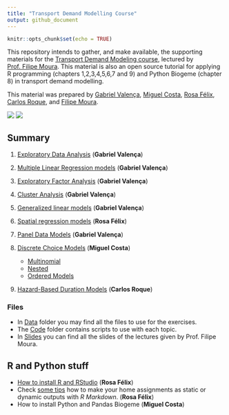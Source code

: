 ```yaml
---
title: "Transport Demand Modelling Course"
output: github_document
---
```


```r
knitr::opts_chunk$set(echo = TRUE)
```


This repository intends to gather, and make available, the supporting materials for the [Transport Demand Modeling course](https://fenix.tecnico.ulisboa.pt/disciplinas/MPTra/2020-2021/1-semestre/materiais-de-apoio), lectured by [Prof. Filipe Moura](https://ushift.tecnico.ulisboa.pt/team-filipe-moura/).
This material is also an open source tutorial for applying R programming (chapters 1,2,3,4,5,6,7 and 9) and Python Biogeme (chapter 8) in transport demand modelling.     



This material was prepared by [Gabriel Valença](https://ushift.tecnico.ulisboa.pt/team-gabriel-valenca/), [Miguel Costa](https://ushift.tecnico.ulisboa.pt/team-miguel-costa/), [Rosa Félix](https://ushift.tecnico.ulisboa.pt/team-rosa-felix/), [Carlos Roque](https://ushift.tecnico.ulisboa.pt/team-carlos-roque/), and [Filipe Moura](https://ushift.tecnico.ulisboa.pt/team-filipe-moura/). 

![](README_files/ist.PNG)
![](README_files/ushift.PNG) 

## Summary

  1. [Exploratory Data Analysis](1-ExploratoryDataAnalysis.md) (**Gabriel Valença**)
  2. [Multiple Linear Regression models](2-MultipleLinearRegression.md) (**Gabriel Valença**)
  3. [Exploratory Factor Analysis](3-FactorAnalysis.md) (**Gabriel Valença**)
  4. [Cluster Analysis](4-ClusterAnalysis.md) (**Gabriel Valença**)
  5. [Generalized linear models](5-GeneralizedLinearModels.md) (**Gabriel Valença**)
  6. [Spatial regression models](6-SpatialModels.md) (**Rosa Félix**)
  7. [Panel Data Models](7-PanelModels.md) (**Gabriel Valença**)
  8. [Discrete Choice Models](8-DiscreteChoiceModels/) (**Miguel Costa**)
  
     * [Multinomial](8-DiscreteChoiceModels/8.1-MultinomialLogitAndProbitModels/) 
     * [Nested](8-DiscreteChoiceModels/8.2-NestedLogitModels/)
     * [Ordered Models](8-DiscreteChoiceModels/8.3-OrderedLogitModels/) 
     
  
  9. [Hazard-Based Duration Models](9-HazardBasedModels.md) (**Carlos Roque**)
  
### Files
* In [Data](Data/) folder you may find all the files to use for the exercises.   
* The [Code](Code/) folder contains scripts to use with each topic.
* In [Slides](Slides/) you can find all the slides of the lectures given by Prof. Filipe Moura.

## R and Python stuff
* [How to install R and RStudio](0-InstallR.md) (**Rosa Félix**)
* Check [some tips](RMarkdownReports.md) how to make your home assignments as static or dynamic outputs with *R Markdown*. (**Rosa Félix**)
* How to install Python and Pandas Biogeme (**Miguel Costa**)


